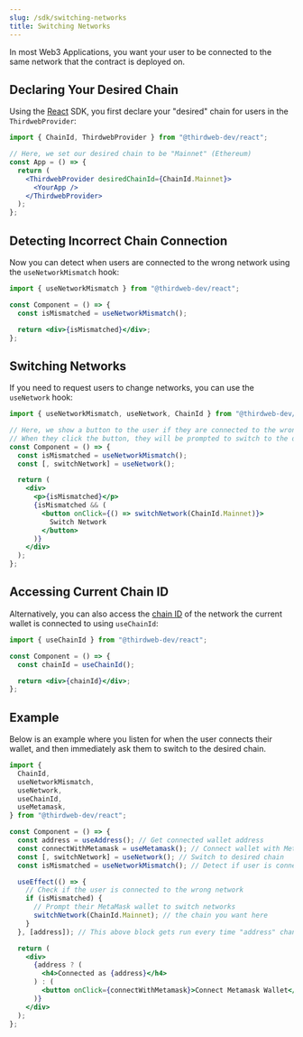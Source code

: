 ```yaml
---
slug: /sdk/switching-networks
title: Switching Networks
---
```


In most Web3 Applications, you want your user to be connected to the same network that the contract is deployed on.

## Declaring Your Desired Chain

Using the [React](/react) SDK, you first declare your "desired" chain for users in the `ThirdwebProvider`:

```jsx
import { ChainId, ThirdwebProvider } from "@thirdweb-dev/react";

// Here, we set our desired chain to be "Mainnet" (Ethereum)
const App = () => {
  return (
    <ThirdwebProvider desiredChainId={ChainId.Mainnet}>
      <YourApp />
    </ThirdwebProvider>
  );
};
```

## Detecting Incorrect Chain Connection

Now you can detect when users are connected to the wrong network using the `useNetworkMismatch` hook:

```jsx
import { useNetworkMismatch } from "@thirdweb-dev/react";

const Component = () => {
  const isMismatched = useNetworkMismatch();

  return <div>{isMismatched}</div>;
};
```

## Switching Networks

If you need to request users to change networks, you can use the `useNetwork` hook:

```jsx
import { useNetworkMismatch, useNetwork, ChainId } from "@thirdweb-dev/react";

// Here, we show a button to the user if they are connected to the wrong network
// When they click the button, they will be prompted to switch to the desired chain
const Component = () => {
  const isMismatched = useNetworkMismatch();
  const [, switchNetwork] = useNetwork();

  return (
    <div>
      <p>{isMismatched}</p>
      {isMismatched && (
        <button onClick={() => switchNetwork(ChainId.Mainnet)}>
          Switch Network
        </button>
      )}
    </div>
  );
};
```

## Accessing Current Chain ID

Alternatively, you can also access the [chain ID](/typescript/sdk.chainid#chainid-enum) of the network the current wallet is connected to using `useChainId`:

```jsx
import { useChainId } from "@thirdweb-dev/react";

const Component = () => {
  const chainId = useChainId();

  return <div>{chainId}</div>;
};
```

## Example

Below is an example where you listen for when the user connects their wallet, and then immediately ask them to switch to the desired chain.

```jsx
import {
  ChainId,
  useNetworkMismatch,
  useNetwork,
  useChainId,
  useMetamask,
} from "@thirdweb-dev/react";

const Component = () => {
  const address = useAddress(); // Get connected wallet address
  const connectWithMetamask = useMetamask(); // Connect wallet with Metamask
  const [, switchNetwork] = useNetwork(); // Switch to desired chain
  const isMismatched = useNetworkMismatch(); // Detect if user is connected to the wrong network

  useEffect(() => {
    // Check if the user is connected to the wrong network
    if (isMismatched) {
      // Prompt their MetaMask wallet to switch networks
      switchNetwork(ChainId.Mainnet); // the chain you want here
    }
  }, [address]); // This above block gets run every time "address" changes (e.g. when the user connects)

  return (
    <div>
      {address ? (
        <h4>Connected as {address}</h4>
      ) : (
        <button onClick={connectWithMetamask}>Connect Metamask Wallet</button>
      )}
    </div>
  );
};
```
